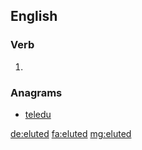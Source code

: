 ==English==

===Verb===
{{head|en}}

# {{en-past of|elute}}

===Anagrams===
* [[teledu#English|teledu]]

[[de:eluted]]
[[fa:eluted]]
[[mg:eluted]]